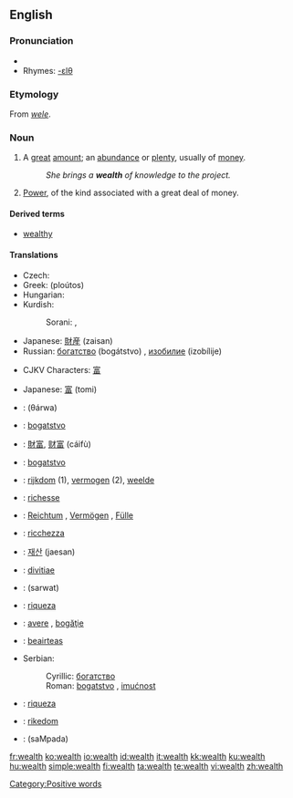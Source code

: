 {{wikipedia}}
==English==

===Pronunciation===
*{{audio|en-us-wealth.ogg|Audio (US)}}
*Rhymes: [[Rhymes:English:-ɛlθ|-ɛlθ]]

===Etymology===
From {{ME.}} ''[[wele]]''.

===Noun===
{{en-noun|-}}

# A [[great]] [[amount]]; an [[abundance]] or [[plenty]], usually of [[money]].
#: ''She brings a '''wealth''' of knowledge to the project.''
# [[power|Power]], of the kind associated with a great deal of money.

====Derived terms====
*[[wealthy]]

====Translations====
{{trans-top|a great amount; an abundance or plenty, usually of money}}
* Czech: {{t-|cs|bohatství|n}}
* Greek: {{t|el|πλούτος|m|sc=Grek}} (ploútos)
* Hungarian: {{t|hu|gazdagság}}
* Kurdish: 
*:Sorani: {{t|ku|دۆڵه‌مه‌ندی|tr=doLamandee|sc=KUchar}}, {{t|ku|سامان|tr=sAmAn|sc=KUchar}}
{{trans-mid}}
* Japanese: [[財産]] (zaisan)
* Russian: [[богатство]] (bogátstvo) {{n}}, [[изобилие]] (izobílije) {{n}}
{{trans-bottom}}

{{trans-top|power, of the kind associated with a great deal of money}}
* CJKV Characters: [[富]]
{{trans-mid}}
* Japanese: [[富]] (tomi)
{{trans-bottom}}

{{checktrans-top}}
*{{ttbc|Arabic}}: {{ARchar|[[ثروة]]}} (θárwa) {{f}}
*{{ttbc|Bosnian}}: [[bogatstvo]] {{n}}
*{{ttbc|Chinese}}: [[財富]], [[财富]] (cáifù)
*{{ttbc|Croatian}}: [[bogatstvo]] {{n}}
*{{ttbc|Dutch}}: [[rijkdom]] {{m}} (1), [[vermogen]] {{n}} (2), [[weelde]] {{f}}
*{{ttbc|French}}: [[richesse]] {{f}}
*{{ttbc|German}}: [[Reichtum]] {{m}}, [[Vermögen]] {{n}}, [[Fülle]] {{f}}
*{{ttbc|Italian}}: [[ricchezza]] {{f}}
*{{ttbc|Korean}}: [[재산]] (jaesan)
*{{ttbc|Latin}}: [[divitiae]] {{f}} {{p}}
{{checktrans-mid}}
*{{ttbc|Persian}}: {{FAchar|[[ثروت]]}} (sarwat)
*{{ttbc|Portuguese}}: [[riqueza]] {{f}}
*{{ttbc|Romanian}}: [[avere]] {{f}}, [[bogăţie]] {{f}}
*{{ttbc|Scottish Gaelic}}: [[beairteas]] {{m}}
*Serbian:
*:Cyrillic: [[богатство]] {{n}}
*:Roman: [[bogatstvo]] {{n}}, [[imućnost]] {{f}}
*{{ttbc|Spanish}}: [[riqueza]] {{f}}
*{{ttbc|Swedish}}: [[rikedom]]
*{{ttbc|Telugu}}: {{t|te|సంపద|sc=Telu}} (saMpada)
{{checktrans-bottom}}

[[Category:Positive words]]

[[fr:wealth]]
[[ko:wealth]]
[[io:wealth]]
[[id:wealth]]
[[it:wealth]]
[[kk:wealth]]
[[ku:wealth]]
[[hu:wealth]]
[[simple:wealth]]
[[fi:wealth]]
[[ta:wealth]]
[[te:wealth]]
[[vi:wealth]]
[[zh:wealth]]